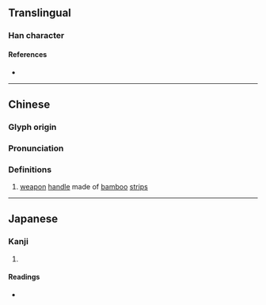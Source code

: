 {{character info/new}}
==Translingual==

===Han character===
{{Han char|rn=75|rad=木|as=05|sn=9|four=43900|canj=DPH|ids=⿰木必}}

====References====
* {{Han ref|kx=0521.010|dkj=14661|dj=0909.020|hdz=21189.040|uh=67F2|ud=26610|bh=CEFC|bd=52988}}

----

==Chinese==
{{zh-forms}}

===Glyph origin===
{{Han etym}}

===Pronunciation===
{{zh-pron
|m=bì
|c=bei3
|mc=y
|oc=y
|ma=
|cat=n
}}

===Definitions===
{{zh-hanzi}}

# {{lb|zh|literary}} [[weapon]] [[handle]] made of [[bamboo]] [[strip]]s

----

==Japanese==

===Kanji===
{{ja-kanji|grade=|rs=木05}}

# {{rfdef|ja|sort=木05}}

====Readings====
* {{ja-readings|on=ひ,ひつ,びち|kun=にぎり}}